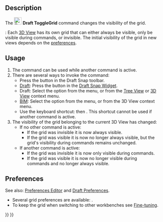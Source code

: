 <languages/>

{{Docnav
|[[Draft_Snap_Dimensions|Snap Dimensions]]
|[[Draft_Layer|Layer]]
|[[Draft_Workbench|Draft]]
|IconL=Draft_Snap_Dimensions.svg
|IconR=Draft_Layer.svg
|IconC=Workbench_Draft.svg
}}

<div class="mw-translate-fuzzy">
{{GuiCommand/sv|Name=Draft ToggleGrid|Name/sv=Draft ToggleGrid|Workbenches=[[Draft_Workbench/sv|Draft]], [[Arch_Workbench/sv|Arch]]|MenuLocation=Draft → Utilities → Toggle grid}}
</div>

==Description== 

The [[Image:Draft_ToggleGrid.svg|24px]] '''Draft ToggleGrid''' command changes the visibility of the grid.

{{Version|1.0}}: Each [[3D_View|3D View]] has its own grid that can either always be visible, only be visible during commands, or invisible. The initial visibility of the grid in new views depends on the [[#Preferences|preferences]].

==Usage==

# The command can be used while another command is active.
# There are several ways to invoke the command:
#* Press the {{Button|[[Image:Draft_ToggleGrid.svg|16px]] [[Draft_ToggleGrid|Toggle Grid]]}} button in the Draft Snap toolbar.
#* [[Draft_Workbench|Draft]]: Press the {{Button|[[Image:Draft_ToggleGrid.svg|16px]] [[Draft_ToggleGrid|Toggle Grid]]}} button in the [[Draft_Snap_Widget|Draft Snap Widget]].
#* Draft: Select the {{MenuCommand|Utilities → [[Image:Draft_ToggleGrid.svg|16px]] Toggle Grid}} option from the menu, or from the [[Tree_View|Tree View]] or [[3D_View|3D View]] context menu.
#* [[BIM_Workbench|BIM]]: Select the {{MenuCommand|Snapping → [[Image:Draft_ToggleGrid.svg|16px]] Toggle Grid}} option from the menu, or from the 3D View context menu.
#* Use the keyboard shortcut: {{KEY|G}} then {{KEY|R}}. This shortcut cannot be used if another command is active.
# The visibility of the grid belonging to the current 3D View has changed:
#* If no other command is active:
#** If the grid was invisible it is now always visible.
#** If the grid was visible it is now no longer always visible, but the grid's visibility during commands remains unchanged.
#* If another command is active:
#** If the grid was invisible it is now only visible during commands.
#** If the grid was visible it is now no longer visible during commands and no longer always visible.

==Preferences==

See also: [[Preferences_Editor|Preferences Editor]] and [[Draft_Preferences|Draft Preferences]].

* Several grid preferences are available: {{MenuCommand|Edit → Preferences → Draft → Grid and Snapping}}.
* To keep the grid when switching to other workbenches see [[Fine-tuning#Draft_Workbench|Fine-tuning]].


{{Docnav
|[[Draft_Snap_Dimensions|Snap Dimensions]]
|[[Draft_Layer|Layer]]
|[[Draft_Workbench|Draft]]
|IconL=Draft_Snap_Dimensions.svg
|IconR=Draft_Layer.svg
|IconC=Workbench_Draft.svg
}}

{{Draft Tools navi{{#translation:}}}}
{{Userdocnavi{{#translation:}}}}